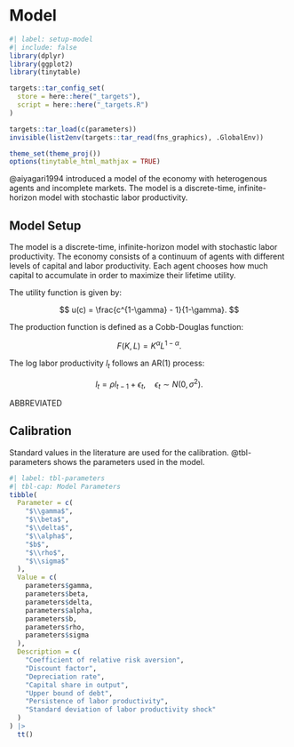 # Model {#sec-model}

```r
#| label: setup-model
#| include: false
library(dplyr)
library(ggplot2)
library(tinytable)

targets::tar_config_set(
  store = here::here("_targets"),
  script = here::here("_targets.R")
)

targets::tar_load(c(parameters))
invisible(list2env(targets::tar_read(fns_graphics), .GlobalEnv))

theme_set(theme_proj())
options(tinytable_html_mathjax = TRUE)
```

@aiyagari1994 introduced a model of the economy with heterogenous agents and incomplete markets. The model is a discrete-time, infinite-horizon model with stochastic labor productivity.

## Model Setup

The model is a discrete-time, infinite-horizon model with stochastic labor productivity. The economy consists of a continuum of agents with different levels of capital and labor productivity. Each agent chooses how much capital to accumulate in order to maximize their lifetime utility.

The utility function is given by:

$$
u(c) = \frac{c^{1-\gamma} - 1}{1-\gamma}.
$$

The production function is defined as a Cobb-Douglas function:

$$
F(K, L) = K^\alpha L^{1-\alpha}.
$$

The log labor productivity $l_t$ follows an AR(1) process:

$$
l_t = \rho l_{t-1} + \epsilon_t, \quad \epsilon_t \sim N(0, \sigma^2).
$$

ABBREVIATED


## Calibration

Standard values in the literature are used for the calibration. @tbl-parameters shows the parameters used in the model.

```r
#| label: tbl-parameters
#| tbl-cap: Model Parameters
tibble(
  Parameter = c(
    "$\\gamma$",
    "$\\beta$",
    "$\\delta$",
    "$\\alpha$",
    "$b$",
    "$\\rho$",
    "$\\sigma$"
  ),
  Value = c(
    parameters$gamma,
    parameters$beta,
    parameters$delta,
    parameters$alpha,
    parameters$b,
    parameters$rho,
    parameters$sigma
  ),
  Description = c(
    "Coefficient of relative risk aversion",
    "Discount factor",
    "Depreciation rate",
    "Capital share in output",
    "Upper bound of debt",
    "Persistence of labor productivity",
    "Standard deviation of labor productivity shock"
  )
) |>
  tt()
```